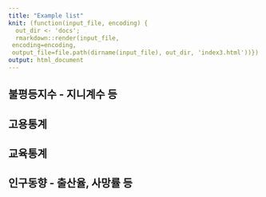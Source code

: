 ```yaml
---
title: "Example list"
knit: (function(input_file, encoding) {
  out_dir <- 'docs';
  rmarkdown::render(input_file,
 encoding=encoding,
 output_file=file.path(dirname(input_file), out_dir, 'index3.html'))})
output: html_document
---
```


## 불평등지수 - 지니계수 등

## 고용통계

## 교육통계

## 인구동향 - 출산율, 사망률 등